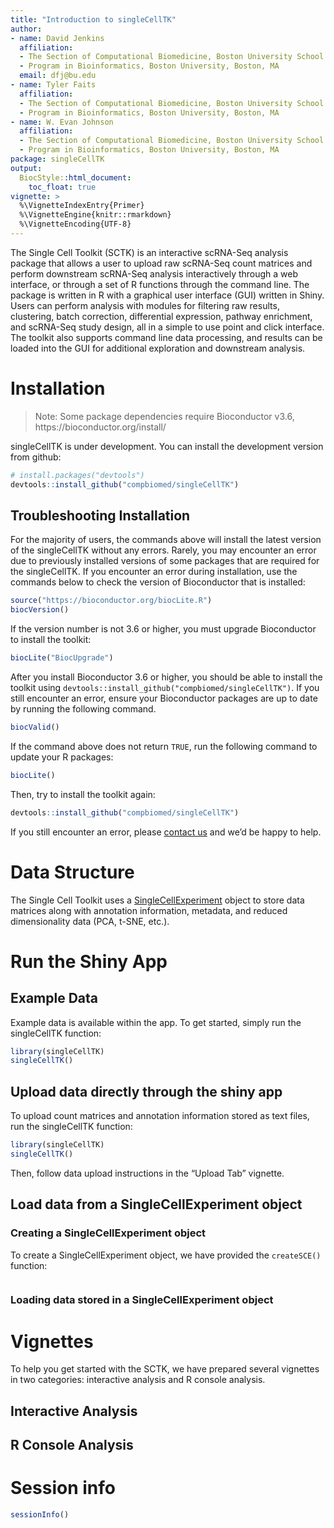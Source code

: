 ```yaml
---
title: "Introduction to singleCellTK"
author:
- name: David Jenkins
  affiliation: 
  - The Section of Computational Biomedicine, Boston University School of Medicine, Boston, MA
  - Program in Bioinformatics, Boston University, Boston, MA
  email: dfj@bu.edu
- name: Tyler Faits
  affiliation: 
  - The Section of Computational Biomedicine, Boston University School of Medicine, Boston, MA
  - Program in Bioinformatics, Boston University, Boston, MA
- name: W. Evan Johnson
  affiliation: 
  - The Section of Computational Biomedicine, Boston University School of Medicine, Boston, MA
  - Program in Bioinformatics, Boston University, Boston, MA
package: singleCellTK
output: 
  BiocStyle::html_document:
    toc_float: true
vignette: >
  %\VignetteIndexEntry{Primer}
  %\VignetteEngine{knitr::rmarkdown}
  %\VignetteEncoding{UTF-8}
---
```


The Single Cell Toolkit (SCTK) is an interactive scRNA-Seq analysis package that
allows a user to upload raw scRNA-Seq count matrices and perform downstream
scRNA-Seq analysis interactively through a web interface, or through a set of
R functions through the command line. The package is written in R with a
graphical user interface (GUI) written in Shiny. Users can perform analysis with
modules for filtering raw results, clustering, batch correction, differential
expression, pathway enrichment, and scRNA-Seq study design, all in a simple to
use point and click interface. The toolkit also supports command line data
processing, and results can be loaded into the GUI for additional exploration
and downstream analysis.

# Installation

> Note: Some package dependencies require Bioconductor v3.6,
> https://bioconductor.org/install/

singleCellTK is under development. You can install the development version from
github:

```r
# install.packages("devtools")
devtools::install_github("compbiomed/singleCellTK")
```

## Troubleshooting Installation

For the majority of users, the commands above will install the latest version of
the singleCellTK without any errors. Rarely, you may encounter an error due to
previously installed versions of some packages that are required for the
singleCellTK. If you encounter an error during installation, use the commands
below to check the version of Bioconductor that is installed:

```r
source("https://bioconductor.org/biocLite.R")
biocVersion()
```

If the version number is not 3.6 or higher, you must upgrade Bioconductor to
install the toolkit:

```r
biocLite("BiocUpgrade")
```

After you install Bioconductor 3.6 or higher, you should be able to install the
toolkit using ```devtools::install_github("compbiomed/singleCellTK")```. If you
still encounter an error, ensure your Bioconductor packages are up to date by
running the following command.

```r
biocValid()
```

If the command above does not return ```TRUE```, run the following command to
update your R packages:

```r
biocLite()
```

Then, try to install the toolkit again:

```r
devtools::install_github("compbiomed/singleCellTK")
```

If you still encounter an error, please [contact us](mailto:dfj@bu.edu) and we'd be happy to help.

# Data Structure

The Single Cell Toolkit uses a [SingleCellExperiment](https://www.bioconductor.org/packages/release/bioc/html/SingleCellExperiment.html)
object to store data matrices along with annotation information, metadata, and
reduced dimensionality data
(PCA, t-SNE, etc.).

# Run the Shiny App

## Example Data

Example data is available within the app. To get started, simply run the
singleCellTK function:

```r
library(singleCellTK)
singleCellTK()
```

## Upload data directly through the shiny app

To upload count matrices and annotation information stored as text files, run
the singleCellTK function:

```r
library(singleCellTK)
singleCellTK()
```

Then, follow data upload instructions in the "Upload Tab" vignette.

## Load data from a SingleCellExperiment object

### Creating a SingleCellExperiment object

To create a SingleCellExperiment object, we have provided the ```createSCE()```
function:

```r

```

### Loading data stored in a SingleCellExperiment object

# Vignettes

To help you get started with the SCTK, we have prepared several vignettes in two
categories: interactive analysis and R console analysis.

## Interactive Analysis

## R Console Analysis

# Session info {.unnumbered}

```r
sessionInfo()
```
